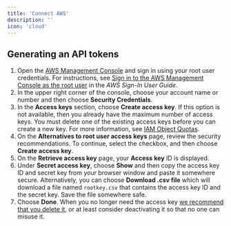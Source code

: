 ---
title: 'Connect AWS'
description: ''
icon: 'cloud'
---

## Generating an API tokens

1. Open the [AWS Management Console](https://console.aws.amazon.com) and sign in using your root user credentials. For instructions, see [Sign in to the AWS Management Console as the root user](https://docs.aws.amazon.com/signin/latest/userguide/introduction-to-root-user-sign-in-tutorial.html) in the *AWS Sign-In User Guide*.
2. In the upper right corner of the console, choose your account name or number and then choose **Security Credentials**.
3. In the **Access keys** section, choose **Create access key**. If this option is not available, then you already have the maximum  number of access keys. You must delete one of the existing access keys  before you can create a new key. For more information, see [IAM Object Quotas](https://docs.aws.amazon.com/IAM/latest/UserGuide/reference_iam-quotas.html#reference_iam-quotas-entities).
4. On the **Alternatives to root user access keys** page, review the security recommendations. To continue, select the checkbox, and then choose **Create access key**.
5. On the **Retrieve access key** page, your **Access key** ID is displayed.
6. Under **Secret access key**, choose **Show** and then copy the access key ID and secret key from your browser window and paste it somewhere secure. Alternatively, you can choose **Download .csv file** which will download a file named `rootkey.csv` that contains the access key ID and the secret key. Save the file somewhere safe.
7. Choose **Done**. When you no longer need the access key [we recommend that you delete it](https://docs.aws.amazon.com/IAM/latest/UserGuide/id_root-user_manage_delete-key.html), or at least consider deactivating it so that no one can misuse it.